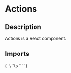 
<Meta title="Components/Actions" of={ActionsStories} />

# Actions

## Description

Actions is a React component.

## Imports

<Markdown>{`
\`\`\`ts
\`\`\`
`}</Markdown>

<Primary />

<ArgTypes of={Actions}/>

